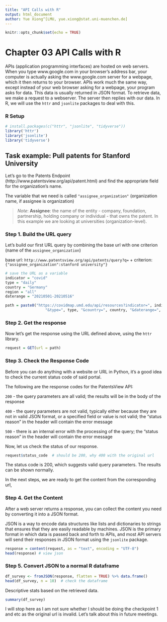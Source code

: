 ```yaml
---
title: "API Calls with R"
output: html_document
author: Yue Xiong^[LMU, yue.xiong@stat.uni-muenchen.de]
---
```


```r
knitr::opts_chunk$set(echo = TRUE)
```

# Chapter 03 API Calls with R

APIs (application programming interfaces) are hosted on web servers. When you type www.google.com in your browser's address bar, your computer is actually asking the www.google.com server for a webpage, which it then returns to your browser. APIs work much the same way, except instead of your web browser asking for a webpage, your program asks for data. This data is usually returned in JSON format. To retrieve data, we make a request to a webserver. The server then replies with our data. In R, we will use the `httr` and `jsonlite` packages to deal with this.

### R Setup

```r
# install.packages(c("httr", "jsonlite", "tidyverse"))
library('httr')
library('jsonlite')
library('tidyverse')
```

## Task example: Pull patents for Stanford University

Let's go to the Patents Endpoint (http://www.patentsview.org/api/patent.html) and find the appropriate field for the organization's name.

The variable that we need is called `"assignee_organization"` (organization name, if assignee is organization)

> _Note_: **Assignee**: the name of the entity - company, foundation, partnership, holding company or individual - that owns the patent. In this example we are looking at universities (organization-level).

### Step 1. Build the URL query 

Let's build our first URL query by combining the base url with one criterion (name of the `assignee_organization`)

base url: `http://www.patentsview.org/api/patents/query?q=` + criterion: `{"assignee_organization":stanford university"}`

```r
# save the URL as a variable
indicator = "covid"
type = "daily"
country = "Germany"
region = "all"
daterange = "20210501-20210516"

path = paste0("https://covidmap.umd.edu/api/resources?indicator=", indicator, 
                  "&type=", type, "&country=", country, "&daterange=", daterange)
```

### Step 2. Get the response

Now let's get the response using the URL defined above, using the `httr` library.

```r
request = GET(url = path)
```

### Step 3. Check the Response Code

Before you can do anything with a website or URL in Python, it’s a good idea to check the current status code of said portal.

The following are the response codes for the PatentsView API:

`200` - the query parameters are all valid; the results will be in the body of the response

`400` - the query parameters are not valid, typically either because they are not in valid JSON format, or a specified field or value is not valid; the “status reason” in the header will contain the error message

`500` -  there is an internal error with the processing of the query; the “status reason” in the header will contain the error message

Now, let us check the status of our response.

```r
request$status_code  # should be 200, why 400 with the original url
```
The status code is 200, which suggests valid query parameters. The results can be shown normally.

In the next steps, we are ready to get the content from the corresponding url,

### Step 4. Get the Content
After a web server returns a response, you can collect the content you need by converting it into a JSON format.

JSON is a way to encode data structures like lists and dictionaries to strings that ensures that they are easily readable by machines. JSON is the primary format in which data is passed back and forth to APIs, and most API servers will send their responses in JSON format using the `jsonlite` package.

```r
response = content(request, as = "text", encoding = "UTF-8")
head(response) # view json
```

### Step 5. Convert JSON to a normal R dataframe

```r
df_survey <- fromJSON(response, flatten = TRUE) %>% data.frame()
head(df_survey, n = 10)  # check the dataframe
```

Descriptive stats based on the retrieved data.

```r
summary(df_survey)
```

I will stop here as I am not sure whether I should be doing the checkpoint 1 and etc as the original url is invalid. Let's talk about this in future meetings.